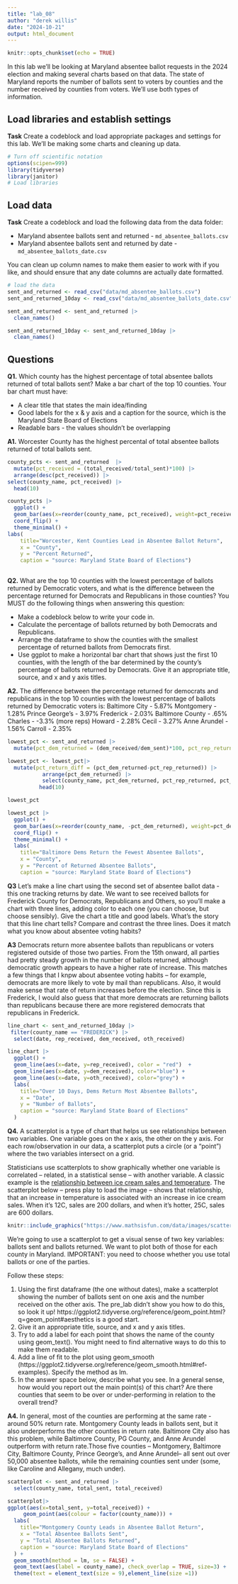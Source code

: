 ```yaml
---
title: "lab_08"
author: "derek willis"
date: "2024-10-21"
output: html_document
---
```


```r
knitr::opts_chunk$set(echo = TRUE)
```

In this lab we'll be looking at Maryland absentee ballot requests in the 2024 election and making several charts based on that data. The state of Maryland reports the number of ballots sent to voters by counties and the number received by counties from voters. We'll use both types of information.

## Load libraries and establish settings

**Task** Create a codeblock and load appropriate packages and settings for this lab. We'll be making some charts and cleaning up data.

```r
# Turn off scientific notation
options(scipen=999)
library(tidyverse)
library(janitor)
# Load libraries
```

## Load data

**Task** Create a codeblock and load the following data from the data folder:

-   Maryland absentee ballots sent and returned - `md_absentee_ballots.csv`
-   Maryland absentee ballots sent and returned by date - `md_absentee_ballots_date.csv`

You can clean up column names to make them easier to work with if you like, and should ensure that any date columns are actually date formatted.

```r
# load the data
sent_and_returned <- read_csv("data/md_absentee_ballots.csv")
sent_and_returned_10day <- read_csv("data/md_absentee_ballots_date.csv")
```

```r
sent_and_returned <- sent_and_returned |>
  clean_names()
```

```r
sent_and_returned_10day <- sent_and_returned_10day |>
  clean_names()
```


## Questions

**Q1.** Which county has the highest percentage of total absentee ballots returned of total ballots sent? Make a bar chart of the top 10 counties. Your bar chart must have:

-   A clear title that states the main idea/finding
-   Good labels for the x & y axis and a caption for the source, which is the Maryland State Board of Elections
-   Readable bars - the values shouldn't be overlapping

**A1.** Worcester County has the highest percental of total absentee ballots returned of total ballots sent.

```r
county_pcts <- sent_and_returned  |>
  mutate(pct_received = (total_received/total_sent)*100) |> 
  arrange(desc(pct_received)) |> 
select(county_name, pct_received) |> 
  head(10)

```

```r
county_pcts |>
  ggplot() +
  geom_bar(aes(x=reorder(county_name, pct_received), weight=pct_received)) +
  coord_flip() + 
  theme_minimal() + 
labs(
    title="Worcester, Kent Counties Lead in Absentee Ballot Return",
    x = "County",
    y = "Percent Returned",
    caption = "source: Maryland State Board of Elections")
    
```

**Q2.** What are the top 10 counties with the lowest percentage of ballots returned by Democratic voters, and what is the difference between the percentage returned for Democrats and Republicans in those counties? You MUST do the following things when answering this question:

-   Make a codeblock below to write your code in.
-   Calculate the percentage of ballots returned by both Democrats and Republicans.
-   Arrange the dataframe to show the counties with the smallest percentage of returned ballots from Democrats first.
-   Use ggplot to make a horizontal bar chart that shows just the first 10 counties, with the length of the bar determined by the county's percentage of ballots returned by Democrats. Give it an appropriate title, source, and x and y axis titles.

**A2.** The difference between the percentage returned for democrats and republicans in the top 10 counties with the lowest percentage of ballots returned by Democratic voters is:
Baltimore City - 5.87%
Montgomery - 1.28%
Prince George's - 3.97%
Frederick - 2.03%
Baltimore County - .65%
Charles - -3.3% (more reps)
Howard - 2.28%
Cecil - 3.27%
Anne Arundel - 1.56%
Carroll - 2.35%

```r
lowest_pct <- sent_and_returned |>
  mutate(pct_dem_returned = (dem_received/dem_sent)*100, pct_rep_returned = (rep_received/rep_sent)*100) 

lowest_pct <- lowest_pct|>
  mutate(pct_return_diff = (pct_dem_returned-pct_rep_returned)) |>
           arrange(pct_dem_returned) |>
           select(county_name, pct_dem_returned, pct_rep_returned, pct_return_diff) |>
          head(10)

lowest_pct


```

```r
lowest_pct |>
  ggplot() + 
  geom_bar(aes(x=reorder(county_name, -pct_dem_returned), weight=pct_dem_returned)) +
  coord_flip() + 
  theme_minimal() +
  labs(
    title="Baltimore Dems Return the Fewest Absentee Ballots",
    x = "County",
    y = "Percent of Returned Absentee Ballots",
    caption = "source: Maryland State Board of Elections")


```



**Q3** Let's make a line chart using the second set of absentee ballot data - this one tracking returns by date. We want to see received ballots for Frederick County for Democrats, Republicans and Others, so you'll make a chart with three lines, adding color to each one (you can choose, but choose sensibly). Give the chart a title and good labels. What's the story that this line chart tells? Compare and contrast the three lines. Does it match what you know about absentee voting habits?

**A3** 
Democrats return more absentee ballots than republicans or voters registered outside of those two parties. From the 15th onward, all parties had pretty steady growth in the number of ballots returned, although democratic growth appears to have a higher rate of increase. This matches a few things that I knpw about absentee voting habits -- for example, democrats are more likely to vote by mail than republicans. Also, it would make sense that rate of return increases before the election. Since this is Frederick, I would also guess that  that more democrats are returning ballots than republicans because there are more registered democrats that republicans in Frederick. 


```r
line_chart <- sent_and_returned_10day |>
 filter(county_name == "FREDERICK") |>
  select(date, rep_received, dem_received, oth_received)

```

```r
line_chart |>
  ggplot() + 
  geom_line(aes(x=date, y=rep_received), color = "red")  + 
  geom_line(aes(x=date, y=dem_received), color="blue") +
  geom_line(aes(x=date, y=oth_received), color="grey") +
  labs(
    title="Over 10 Days, Dems Return Most Absentee Ballots",
    x = "Date",
    y = "Number of Ballots",
    caption = "source: Maryland State Board of Elections" 
  ) 
```


**Q4.** A scatterplot is a type of chart that helps us see relationships between two variables. One variable goes on the x axis, the other on the y axis. For each row/observation in our data, a scatterplot puts a circle (or a "point") where the two variables intersect on a grid.

Statisticians use scatterplots to show graphically whether one variable is correlated -- related, in a statistical sense -- with another variable. A classic example is the [relationship between ice cream sales and temperature](https://www.mathsisfun.com/data/scatter-xy-plots.html). The scatterplot below -- press play to load the image -- shows that relationship, that an increase in temperature is associated with an increase in ice cream sales. When it's 12C, sales are 200 dollars, and when it's hotter, 25C, sales are 600 dollars.

```r
knitr::include_graphics("https://www.mathsisfun.com/data/images/scatter-ice-cream1.svg")
```

We're going to use a scatterplot to get a visual sense of two key variables: ballots sent and ballots returned. We want to plot both of those for each county in Maryland. IMPORTANT: you need to choose whether you use total ballots or one of the parties.

Follow these steps:

1. Using the first dataframe (the one without dates), make a scatterplot showing the number of ballots sent on one axis and the number received on the other axis. The pre_lab didn't show you how to do this, so look it up! https://ggplot2.tidyverse.org/reference/geom_point.html?q=geom_point#aesthetics is a good start.
2. Give it an appropriate title, source, and x and y axis titles.
3. Try to add a label for each point that shows the name of the county using geom_text(). You might need to find alternative ways to do this to make them readable.
4. Add a line of fit to the plot using geom_smooth (https://ggplot2.tidyverse.org/reference/geom_smooth.html#ref-examples). Specify the method as lm.
5. In the answer space below, describe what you see. In a general sense, how would you report out the main point(s) of this chart? Are there counties that seem to be over or under-performing in relation to the overall trend?

**A4.** 
In general, most of the counties are performing at the same rate - around 50% return rate. Montgomery County leads in ballots sent, but it also underperforms the other counties in return rate. Baltimore City also has this problem, while Baltimore County, PG County, and Anne Arundel outperform with return rate.Those five counties -- Montgomery, Baltimore City, Baltimore County, Prince George's, and Anne Arundel-- all sent out over 50,000 absentee ballots, while the remaining counties sent under (some, like Caroline and Allegany, much under).

```r
scatterplot <- sent_and_returned |>
  select(county_name, total_sent, total_received)
```

```r
scatterplot|>
ggplot(aes(x=total_sent, y=total_received)) + 
     geom_point(aes(colour = factor(county_name))) +
  labs(
    title="Montgomery County Leads in Absentee Ballot Return",
    x = "Total Absentee Ballots Sent",
    y = "Total Absentee Ballots Returned",
    caption = "source: Maryland State Board of Elections"
  ) +
  geom_smooth(method = lm, se = FALSE) +
  geom_text(aes(label = county_name), check_overlap = TRUE, size=3) +
  theme(text = element_text(size = 9),element_line(size =1)) 

              
  
```



